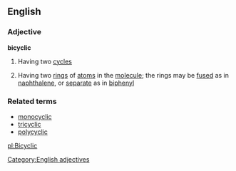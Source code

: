 ==English==
===Adjective===
'''bicyclic'''
#Having two [[cycle]]s
#{{chemistry}} Having two [[ring]]s of [[atom]]s in the [[molecule]]; the rings may be [[fused]] as in [[naphthalene]], or [[separate]] as in [[biphenyl]]
===Related terms===
*[[monocyclic]]
*[[tricyclic]]
*[[polycyclic]]
[[Category:English adjectives]]

[[pl:Bicyclic]]